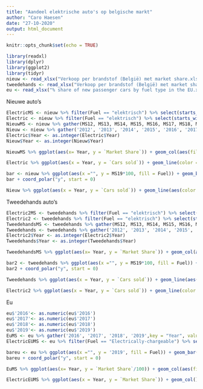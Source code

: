 ```yaml
---
title: "Aandeel elektrische auto's op belgische markt"
author: "Caro Haesen"
date: "27-10-2020"
output: html_document
---
```


```r
knitr::opts_chunk$set(echo = TRUE)
```

```r
library(readxl)
library(dplyr)
library(ggplot2)
library(tidyr)
nieuw <- read_xlsx("Verkoop per brandstof (België) met market share.xlsx", sheet = "Nieuw")
tweedehands <- read_xlsx("Verkoop per brandstof (België) met market share.xlsx", sheet = "Tweedehands")
eu <- read_xlsx("% share of new passenger cars by fuel type in the EU.xlsx")


```

Nieuwe auto's
```r
ElectricMS <- nieuw %>% filter(Fuel == "elektrisch") %>% select(starts_with("MS")) %>% gather(MS12, MS13, MS14, MS15, MS16, MS17, MS18, MS19,key = "Year", value = "Market Share",na.rm = FALSE, convert = FALSE, factor_key = FALSE)
Electric <- nieuw %>% filter(Fuel == "elektrisch") %>% select(starts_with("20")) %>% gather('2012', '2013', '2014', '2015', '2016', '2017', '2018', '2019', key = "Year", value = "Cars sold",na.rm = FALSE, convert = FALSE, factor_key = FALSE)
NieuwMS <- nieuw %>% gather(MS12, MS13, MS14, MS15, MS16, MS17, MS18, MS19,key = "Year", value = "Market Share",na.rm = FALSE, convert = FALSE, factor_key = FALSE)
Nieuw <- nieuw %>% gather('2012', '2013', '2014', '2015', '2016', '2017', '2018', '2019', key = "Year", value = "Cars sold",na.rm = FALSE, convert = FALSE, factor_key = FALSE)
Electric$Year <- as.integer(Electric$Year)
Nieuw$Year <- as.integer(Nieuw$Year)

```

```r
NieuwMS %>% ggplot(aes(x= Year, y = `Market Share`)) + geom_col(aes(fill = Fuel)) + labs(title = "Market Share of new cars by fuel type in Belgium over the years")
```

```r
Electric %>% ggplot(aes(x = Year, y = `Cars sold`)) + geom_line(color = "red", size = 1) + labs(title = "Number of new electric cars sold in Belgium over the years")

```

```r
bar <- nieuw %>% ggplot(aes(x ="", y = MS19*100, fill = Fuel)) + geom_bar(width = 1, stat = "identity") + xlab("") + ylab("2019") + labs(title = "Market share of new cars by fuel type in Belgium in 2019") + geom_text(aes(label = round(MS19*100))) #labels nog tegoei aanpassen
bar + coord_polar("y", start = 0)
```

```r
Nieuw %>% ggplot(aes(x = Year, y = `Cars sold`)) + geom_line(aes(color = Fuel), size = 1) + labs(title = "Number of new cars sold in Belgium over the years")
```

Tweedehands auto's
```r
Electric2MS <- tweedehands %>% filter(Fuel == "elektrisch") %>% select(starts_with("MS")) %>% gather(MS12, MS13, MS14, MS15, MS16, MS17, MS18, MS19,key = "Year", value = "Market Share",na.rm = FALSE, convert = FALSE, factor_key = FALSE)
Electric2 <- tweedehands %>% filter(Fuel == "elektrisch") %>% select(starts_with("20")) %>% gather('2012', '2013', '2014', '2015', '2016', '2017', '2018', '2019', key = "Year", value = "Cars sold",na.rm = FALSE, convert = FALSE, factor_key = FALSE)
TweedehandsMS <- tweedehands %>% gather(MS12, MS13, MS14, MS15, MS16, MS17, MS18, MS19,key = "Year", value = "Market Share",na.rm = FALSE, convert = FALSE, factor_key = FALSE)
Tweedehands <- tweedehands %>% gather('2012', '2013', '2014', '2015', '2016', '2017', '2018', '2019', key = "Year", value = "Cars sold",na.rm = FALSE, convert = FALSE, factor_key = FALSE)
Electric2$Year <- as.integer(Electric2$Year)
Tweedehands$Year <- as.integer(Tweedehands$Year)
```

```r
TweedehandsMS %>% ggplot(aes(x= Year, y = `Market Share`)) + geom_col(aes(fill = Fuel)) + labs(title = "Market Share of second hand cars by fuel type in Belgium over the years")
```
```r
bar2 <- tweedehands %>% ggplot(aes(x ="", y = MS19*100, fill = Fuel)) + geom_bar(width = 1, stat = "identity") + xlab("") + ylab("2019") + labs(title = "Market share of second hand cars by fuel type in Belgium in 2019") + geom_text(aes(label = round(MS19*100))) #labels nog tegoei aanpassen
bar2 + coord_polar("y", start = 0)
```
```r
Tweedehands %>% ggplot(aes(x = Year, y = `Cars sold`)) + geom_line(aes(color = Fuel), size = 1) + labs(title = "Number of second hand cars sold in Belgium over the years")
```
```r
Electric2 %>% ggplot(aes(x = Year, y = `Cars sold`)) + geom_line(color = "red", size = 1) + labs(title = "Number of second hand electric cars sold in Belgium over the years")
```

Eu
```r
eu$'2016'<- as.numeric(eu$'2016')
eu$'2017'<- as.numeric(eu$'2017')
eu$'2018'<- as.numeric(eu$'2018')
eu$'2019'<- as.numeric(eu$'2019')
EuMS <- eu %>% gather('2016', '2017', '2018', '2019',key = "Year", value = "Market Share",na.rm = FALSE, convert = FALSE, factor_key = FALSE)
ElectricEUMS <- eu %>% filter(Fuel == "Electrically-chargeable") %>% select(starts_with("20")) %>% gather('2016', '2017', '2018', '2019',key = "Year", value = "Market Share",na.rm = FALSE, convert = FALSE, factor_key = FALSE)


```

```r
bareu <- eu %>% ggplot(aes(x ="", y = '2019', fill = Fuel)) + geom_bar(width = 1, stat = "identity") + xlab("") + ylab("2019") + labs(title = "Market share of new cars by fuel type in the EU in 2019") + geom_text(aes(label = eu$'2019')) #labels nog tegoei aanpassen
bareu + coord_polar("y", start = 0)
```

```r
EuMS %>% ggplot(aes(x= Year, y = `Market Share`/100)) + geom_col(aes(fill = Fuel)) + labs(title = "Market Share of new cars by fuel type in the EU over the years")
```

```r
ElectricEUMS %>% ggplot(aes(x = Year, y = `Market Share`)) + geom_col() + labs(title = "Market Share of new electric cars in the EU over the years") 
```

